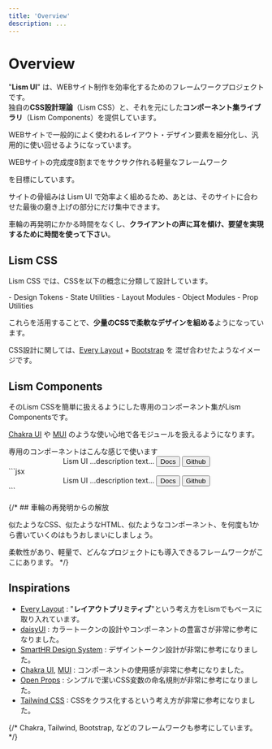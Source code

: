 ```yaml
---
title: 'Overview'
description: ...
---
```




# Overview


"**Lism UI**" は、WEBサイト制作を効率化するためのフレームワークプロジェクトです。  
独自の**CSS設計理論**（Lism CSS）と、それを元にした**コンポーネント集ライブラリ**（Lism Components）を提供しています。

WEBサイトで一般的によく使われるレイアウト・デザイン要素を細分化し、汎用的に使い回せるようになっています。


<Box p='box' className='is--colorbox' keycolor='blue' bd bdrs='s'>
	WEBサイトの完成度8割までをサクサク作れる軽量なフレームワーク
</Box>

を目標にしています。

サイトの骨組みは Lism UI で効率よく組めるため、あとは、そのサイトに合わせた最後の磨き上げの部分にだけ集中できます。

車輪の再発明にかかる時間をなくし、**クライアントの声に耳を傾け、要望を実現するために時間を使って下さい**。


## Lism CSS

Lism CSS では、CSSを以下の概念に分類して設計しています。

<Box p="box" bgc='base-2'>
	- Design Tokens
	- State Utilities
	- Layout Modules
	- Object Modules
	- Prop Utilities
</Box>

これらを活用することで、**少量のCSSで柔軟なデザインを組める**ようになっています。

CSS設計に関しては、[Every Layout](https://every-layout.dev/) + [Bootstrap](https://getbootstrap.com/) を 混ぜ合わせたようなイメージです。


## Lism Components

そのLism CSSを簡単に扱えるようにした専用のコンポーネント集がLism Componentsです。

[Chakra UI](https://chakra-ui.com/) や [MUI](https://mui.com/) のような使い心地で各モジュールを扱えるようになります。


<Preview>
	<PreviewTitle>専用のコンポーネントはこんな感じで使います</PreviewTitle>
	<PreviewArea p={10}>
		<Frame aspect='16/9' isConstrained hasGutter py={50} bgc='base-2'>
			<Center minH='100'>
				<Text tag='h1' fz='3xl' ff='serif' lts='l' lh='xs'>Lism UI</Text>
				<Text c='content-2' fz='s'>...description text...</Text>
				<Flex gap={20} mbs={40}>
					<Button href='###' bdrs='m'>Docs</Button>
					<Button href='###' variant='outline' bdrs='m'>Github</Button>
				</Flex>
			</Center>
		</Frame>
	</PreviewArea>
	<PreviewCode>
		```jsx
		<Frame aspect='16/9' isConstrained hasGutter py={50} bgc='base-2'>
			<Center minH='100'>
				<Text tag='h1' fz='3xl' ff='serif' lts='l' lh='xs'>Lism UI</Text>
				<Text c='content-2' fz='s'>...description text...</Text>
				<Flex gap={20} mbs={40}>
					<Button href='###' bdrs='m'>Docs</Button>
					<Button href='###' variant='outline' bdrs='m'>Github</Button>
				</Flex>
			</Center>
		</Frame>
		```
	</PreviewCode>
</Preview>



{/* ## 車輪の再発明からの解放

似たようなCSS、似たようなHTML、似たようなコンポーネント、を何度も1から書いていくのはもうおしまいにしましょう。

柔軟性があり、軽量で、どんなプロジェクトにも導入できるフレームワークがここにあります。 */}



## Inspirations

- [Every Layout](https://every-layout.dev/) : "**レイアウトプリミティブ**"という考え方をLismでもベースに取り入れています。
- [daisyUI](https://daisyui.com/) : カラートークンの設計やコンポーネントの豊富さが非常に参考になりました。
- [SmartHR Design System](https://smarthr.design/products/design-tokens/) : デザイントークン設計が非常に参考になりました。
- [Chakra UI](https://chakra-ui.com/),  [MUI](https://mui.com/) : コンポーネントの使用感が非常に参考になりました。
- [Open Props](https://open-props.style/#shadows) : シンプルで潔いCSS変数の命名規則が非常に参考になりました。
- [Tailwind CSS](https://tailwindcss.com/) : CSSをクラス化するという考え方が非常に参考になりました。

{/* Chakra, Tailwind, Bootstrap, などのフレームワークも参考にしています。 */}

